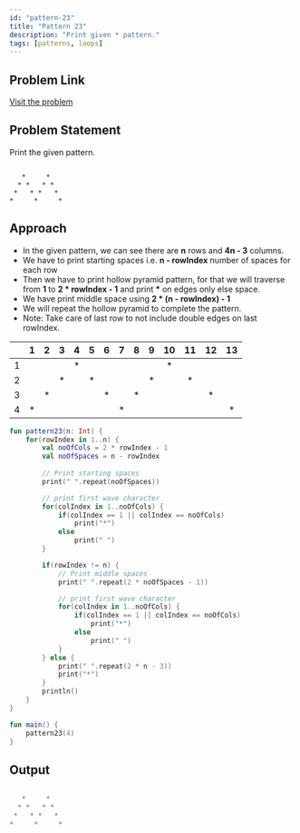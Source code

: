 ```yaml
---
id: "pattern-23"
title: "Pattern 23"
description: "Print given * pattern."
tags: [patterns, loops]
---
```


## Problem Link

[Visit the problem](https://github.com/kunal-kushwaha/DSA-Bootcamp-Java/blob/main/assignments/09-patterns.md)

## Problem Statement

Print the given pattern.

```text

   *     *
  * *   * *
 *   * *   *
*     *     *

```

## Approach

- In the given pattern, we can see there are **n** rows and **4n - 3** columns.
- We have to print starting spaces i.e. **n - rowIndex** number of spaces for each row
- Then we have to print hollow pyramid pattern, for that we will traverse from **1** to **2 * rowIndex - 1** and print **\*** on edges only else space.
- We have print middle space using **2 * (n - rowIndex) - 1**
- We will repeat the hollow pyramid to complete the pattern.
- Note: Take care of last row to not include double edges on last rowIndex.

<TableWrapper rows="4" cols="4n - 3 = 13">

|       |   1   |   2   |   3   |   4   |   5   |   6   |   7   |   8   |   9   |  10   |  11   |  12   |  13   |
| :---: | :---: | :---: | :---: | :---: | :---: | :---: | :---: | :---: | :---: | :---: | :---: | :---: | :---: |
|   1   |       |       |       |   *   |       |       |       |       |       |   *   |       |       |       |
|   2   |       |       |   *   |       |   *   |       |       |       |   *   |       |   *   |       |       |
|   3   |       |   *   |       |       |       |   *   |       |   *   |       |       |       |   *   |       |
|   4   |   *   |       |       |       |       |       |   *   |       |       |       |       |       |   *   |

</TableWrapper>

<Tabs>
<TabItem value="kotlin" label="Kotlin">
<SolutionAuthor name="@msvhora"/>

```kt
fun pattern23(n: Int) {
    for(rowIndex in 1..n) {
        val noOfCols = 2 * rowIndex - 1
        val noOfSpaces = n - rowIndex
        
        // Print starting spaces
        print(" ".repeat(noOfSpaces))

        // print first wave character
        for(colIndex in 1..noOfCols) {
            if(colIndex == 1 || colIndex == noOfCols)
                print("*")
            else
                print(" ")
        }

        if(rowIndex != n) {
            // Print middle spaces
            print(" ".repeat(2 * noOfSpaces - 1))

            // print first wave character
            for(colIndex in 1..noOfCols) {
                if(colIndex == 1 || colIndex == noOfCols)
                    print("*")
                else
                    print(" ")
            }
        } else {
            print(" ".repeat(2 * n - 3))
            print("*")
        }
        println()
    }
}

fun main() {    
    pattern23(4)
}

```

</TabItem>
</Tabs>

## Output

```kt

   *     *
  * *   * *
 *   * *   *
*     *     *

```
